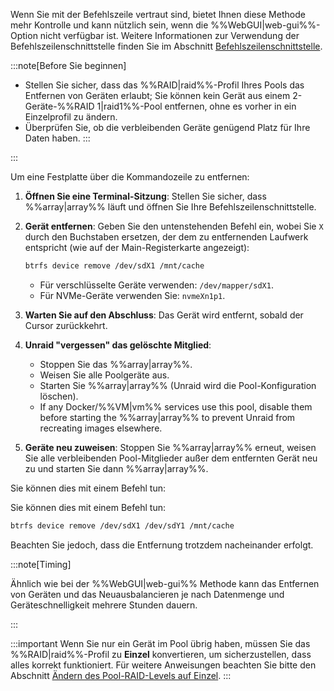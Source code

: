 Wenn Sie mit der Befehlszeile vertraut sind, bietet Ihnen diese Methode mehr Kontrolle und kann nützlich sein, wenn die %%WebGUI|web-gui%%-Option nicht verfügbar ist. Weitere Informationen zur Verwendung der Befehlszeilenschnittstelle finden Sie im Abschnitt [Befehlszeilenschnittstelle](../../../system-administration/advanced-tools/command-line-interface.mdx).

:::note[Before Sie beginnen]
- Stellen Sie sicher, dass das %%RAID|raid%%-Profil Ihres Pools das Entfernen von Geräten erlaubt; Sie können kein Gerät aus einem 2-Geräte-%%RAID 1|raid1%%-Pool entfernen, ohne es vorher in ein Einzelprofil zu ändern.
- Überprüfen Sie, ob die verbleibenden Geräte genügend Platz für Ihre Daten haben.
:::

:::

Um eine Festplatte über die Kommandozeile zu entfernen:

1. **Öffnen Sie eine Terminal-Sitzung**: Stellen Sie sicher, dass %%array|array%% läuft und öffnen Sie Ihre Befehlszeilenschnittstelle.

2. **Gerät entfernen**: Geben Sie den untenstehenden Befehl ein, wobei Sie `X` durch den Buchstaben ersetzen, der dem zu entfernenden Laufwerk entspricht (wie auf der Main-Registerkarte angezeigt):

   ```bash
   btrfs device remove /dev/sdX1 /mnt/cache
   ```

   - Für verschlüsselte Geräte verwenden: `/dev/mapper/sdX1`.
   - Für NVMe-Geräte verwenden Sie: `nvmeXn1p1`.

3. **Warten Sie auf den Abschluss**: Das Gerät wird entfernt, sobald der Cursor zurückkehrt.

4. **Unraid "vergessen" das gelöschte Mitglied**:
   - Stoppen Sie das %%array|array%%.
   - Weisen Sie alle Poolgeräte aus.
   - Starten Sie %%array|array%% (Unraid wird die Pool-Konfiguration löschen).
   - If any Docker/%%VM|vm%% services use this pool, disable them before starting the %%array|array%% to prevent Unraid from recreating images elsewhere.

5. **Geräte neu zuweisen**: Stoppen Sie %%array|array%% erneut, weisen Sie alle verbleibenden Pool-Mitglieder außer dem entfernten Gerät neu zu und starten Sie dann %%array|array%%.

Sie können dies mit einem Befehl tun:

Sie können dies mit einem Befehl tun:

```bash
btrfs device remove /dev/sdX1 /dev/sdY1 /mnt/cache
```

Beachten Sie jedoch, dass die Entfernung trotzdem nacheinander erfolgt.

:::note\[Timing]

Ähnlich wie bei der %%WebGUI|web-gui%% Methode kann das Entfernen von Geräten und das Neuausbalancieren je nach Datenmenge und Geräteschnelligkeit mehrere Stunden dauern.

:::

:::important
Wenn Sie nur ein Gerät im Pool übrig haben, müssen Sie das %%RAID|raid%%-Profil zu **Einzel** konvertieren, um sicherzustellen, dass alles korrekt funktioniert. Für weitere Anweisungen beachten Sie bitte den Abschnitt [Ändern des Pool-RAID-Levels auf Einzel](#changing-pool-raid-levels).
:::
